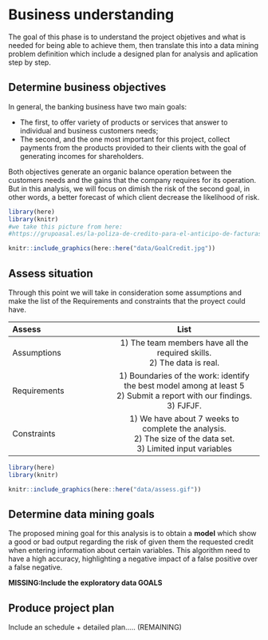 # Business understanding

The goal of this phase is to understand the project objetives and what is needed for being able to achieve them, then translate this into a data mining problem definition which include a designed plan for analysis and aplication step by step.  

## Determine business objectives

In general, the banking business have two main goals: 

- The first, to offer variety of products or services that answer to individual and business customers needs; 
- The second, and the one most important for this project, collect payments from the products provided to their clients with the goal of generating incomes for shareholders.

Both objectives generate an organic balance operation between the customers needs and the gains that the company requires for its operation. But in this analysis, we will focus on dimish the risk of the second goal, in other words, a better forecast of which client decrease the likelihood of risk. 

```r

library(here)
library(knitr)
#we take this picture from here: 
#https://grupoasal.es/la-poliza-de-credito-para-el-anticipo-de-facturas/

knitr::include_graphics(here::here("data/GoalCredit.jpg"))

```

## Assess situation

Through this point we will take in consideration some assumptions and make the list of the Requirements and constraints that the proyect could have.


|     Assess  | List    |
| :---------  |:-------------:|
| Assumptions | 1) The team members have all the required skills. <br /> 2) The data is real.  |
| Requirements| 1) Boundaries of the work: identify the best model among at least 5   <br /> 2) Submit a report with our findings. <br /> 3) FJFJF.  |
| Constraints | 1) We have about 7 weeks to complete the analysis. <br /> 2) The size of the data set.<br /> 3) Limited input variables |

```r

library(here)
library(knitr)

knitr::include_graphics(here::here("data/assess.gif"))

```

## Determine data mining goals

The proposed mining goal for this analysis is to obtain a **model** which show a good or bad output regarding the risk of given them the requested credit when entering information about certain variables. This algorithm need to have a high accuracy, highlighting a negative impact of a false positive over a false negative.

**MISSING:Include the exploratory data GOALS**

## Produce project plan

Include an schedule + detailed plan..... (REMAINING)
